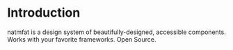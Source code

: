 # Introduction

natmfat is a design system of beautifully-designed, accessible components. Works with your
favorite frameworks. Open Source.
